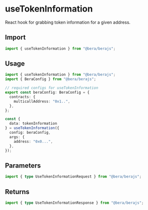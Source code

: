 # useTokenInformation

React hook for grabbing token information for a given address.

## Import

```ts
import { useTokenInformation } from "@bera/berajs";
```

## Usage

```ts twoslash [example.ts]
import { useTokenInformation } from "@bera/berajs";
import { BeraConfig } from "@bera/berajs";

// required configs for useTokenInformation
export const beraConfig: BeraConfig = {
  contracts: {
    multicallAddress: "0x1..",
  },
};

const {
  data: tokenInformation
} = useTokenInformation({
  config: beraConfig,
  args: {
    address: "0x0...",
  },
});
```

## Parameters

```ts twoslash
import { type UseTokenInformationRequest } from "@bera/berajs";
```

## Returns

```ts twoslash
import { type UseTokenInformationResponse } from "@bera/berajs";
```
